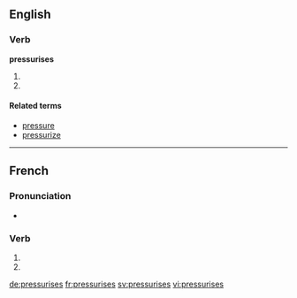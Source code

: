 {{also|pressurisés}}
==English==

===Verb===
'''pressurises'''

# {{third-person singular of|pressurise}}
# {{alternative spelling of|pressurizes}}

====Related terms====
* [[pressure]]
* [[pressurize]]

----

==French==

===Pronunciation===
* {{homophones|pressurise|pressurisent}}

===Verb===
{{fr-verb-form}}

# {{conjugation of|pressuriser||2|s|pres|ind|lang=fr}}
# {{conjugation of|pressuriser||2|s|pres|sub|lang=fr}}

[[de:pressurises]]
[[fr:pressurises]]
[[sv:pressurises]]
[[vi:pressurises]]